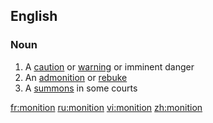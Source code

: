 ==English==

===Noun===
{{en-noun}}

# A [[caution]] or [[warning]] or imminent danger
# An [[admonition]] or [[rebuke]]
# A [[summons]] in some courts

[[fr:monition]]
[[ru:monition]]
[[vi:monition]]
[[zh:monition]]